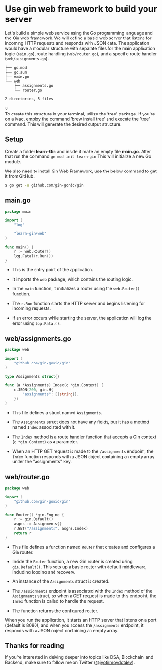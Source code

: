 # Use gin web framework to build your server

Let's build a simple web service using the Go programming language and the Gin web framework. We will define a basic web server that listens for incoming HTTP requests and responds with JSON data. The application would have a modular structure with separate files for the main application logic (`main.go`), route handling (`web/router.go`), and a specific route handler (`web/assignments.go`).

```bash
├── go.mod
├── go.sum
├── main.go
└── web
    ├── assignments.go
    └── router.go

2 directories, 5 files
```

<div data-node-type="callout">
<div data-node-type="callout-emoji">💡</div>
<div data-node-type="callout-text">To create this structure in your terminal, utilize the 'tree' package. If you're on a Mac, employ the command 'brew install tree' and execute the 'tree' command. This will generate the desired output structure.</div>
</div>

## Setup

Create a folder **learn-Gin** and inside it make an empty file **main.go**. After that run the command `go mod init learn-gin` This will initialize a new Go module.

We also need to install Gin Web Framework, use the below command to get it from GitHub.

```bash
$ go get -u github.com/gin-gonic/gin
```

## main.go

```go
package main

import (
	"log"

	"learn-gin/web"
)

func main() {
	r := web.Router()
	log.Fatal(r.Run())
}
```

* This is the entry point of the application.
    
* It imports the `web` package, which contains the routing logic.
    
* In the `main` function, it initializes a router using the `web.Router()` function.
    
* The `r.Run` function starts the HTTP server and begins listening for incoming requests.
    
* If an error occurs while starting the server, the application will log the error using `log.Fatal()`.
    

## web/assignments.go

```go
package web

import (
	"github.com/gin-gonic/gin"
)

type Assignments struct{}

func (a *Assignments) Index(c *gin.Context) {
	c.JSON(200, gin.H{
		"assignments": []string{},
	})
}
```

* This file defines a struct named `Assignments`.
    
* The `Assignments` struct does not have any fields, but it has a method named `Index` associated with it.
    
* The `Index` method is a route handler function that accepts a Gin context (`c *gin.Context`) as a parameter.
    
* When an HTTP GET request is made to the `/assignments` endpoint, the `Index` function responds with a JSON object containing an empty array under the "assignments" key.
    

## web/router.go

```go
package web

import (
	"github.com/gin-gonic/gin"
)

func Router() *gin.Engine {
	r := gin.Default()
	asgns := Assignments{}
	r.GET("/assignments", asgns.Index)
	return r
}
```

* This file defines a function named `Router` that creates and configures a Gin router.
    
* Inside the `Router` function, a new Gin router is created using `gin.Default()`. This sets up a basic router with default middleware, including logging and recovery.
    
* An instance of the `Assignments` struct is created.
    
* The `/assignments` endpoint is associated with the `Index` method of the `Assignments` struct, so when a GET request is made to this endpoint, the `Index` function is called to handle the request.
    
* The function returns the configured router.
    

When you run the application, it starts an HTTP server that listens on a port (default is 8080), and when you access the `/assignments` endpoint, it responds with a JSON object containing an empty array.

## Thanks for reading

If you're interested in delving deeper into topics like DSA, Blockchain, and Backend, make sure to follow me on Twitter ([@jyotirmoydotdev](https://x.com/jyotirmoydotdev)).